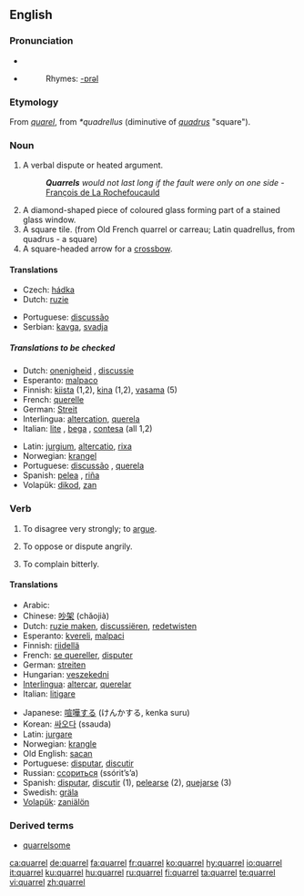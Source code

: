 ==English==

===Pronunciation===
*{{IPA|/ˈkwɒrəl/}}
*{{SAMPA|/"kwQr@l/}}
*:Rhymes: [[Rhymes:English:-ɒrəl|-ɒrəl]]

===Etymology===
From {{OF.}} ''[[quarel]]'', from {{VL.}} ''*quadrellus'' (diminutive of ''[[quadrus]]'' "square").

===Noun===
{{en-noun}}
{{wikipedia}}
# A verbal dispute or heated argument.
#:'''''Quarrels''' would not last long if the fault were only on one side'' - [[q:François de La Rochefoucauld|François de La Rochefoucauld]]
# A diamond-shaped piece of coloured glass forming part of a stained glass window.
# A square tile. (from Old French quarrel or carreau;  Latin quadrellus, from quadrus - a square)
# A square-headed arrow for a [[crossbow]].

====Translations====
{{trans-top|verbal dispute or heated argument}}
*Czech: [[hádka]] {{f}}
*Dutch: [[ruzie]] {{f}}
{{trans-mid}}
*Portuguese: [[discussão]] {{f}}
*Serbian: [[kavga]], [[svadja]]
{{trans-bottom}}
=====Translations to be checked=====
{{rfc-trans}}
{{trans-top|to be checked}}
*Dutch: [[onenigheid]] {{f}}, [[discussie]] {{f}}
*Esperanto: [[malpaco]]
*Finnish: [[kiista]] (1,2), [[kina]] (1,2), [[vasama]] (5)
*French: [[querelle]] {{f}}
*German: [[Streit]] {{m}}
*Interlingua: [[altercation]], [[querela]]
*Italian: [[lite]] {{f}}, [[bega]] {{f}}, [[contesa]] {{f}} (all 1,2)
{{trans-mid}}
*Latin: [[jurgium]], [[altercatio]], [[rixa]]
*Norwegian: [[krangel]]
*Portuguese: [[discussão]] {{f}}, [[querela]] {{f}}
*Spanish: [[pelea]] {{f}}, [[riña]] {{f}}
*Volapük: [[dikod]], [[zan]]
{{trans-bottom}}

===Verb===
{{en-verb|quarrels|quarreling|quarreled}}

# To disagree very strongly; to [[argue]].
# {{rfd-redundant}} To oppose or dispute angrily.
# {{rfv-sense}} To complain bitterly.

====Translations====
{{rfc-trans}}
{{trans-top|}}
*Arabic: {{ARchar|[[تخاصم]]}} {{IPAchar|(taxáʂʂama)}}
*Chinese: [[吵架]] (chǎojià)
*Dutch: [[ruzie maken]], [[discussiëren]], [[redetwisten]]
*Esperanto: [[kvereli]], [[malpaci]]
*Finnish: [[riidellä]]
*French: [[quereller|se quereller]], [[disputer]]
*German: [[streiten]]
*Hungarian: [[veszekedni]]
*[[Interlingua]]: [[altercar]], [[querelar]]
*Italian: [[litigare]]
{{trans-mid}}
*Japanese: [[喧嘩する]] (けんかする, kenka suru)
*Korean: [[싸오다]] (ssauda)
*Latin: [[jurgare]]
*Norwegian: [[krangle]]
*Old English: [[sacan]]
*Portuguese: [[disputar]], [[discutir]]
*Russian: [[ссориться]] (ssórit’s’a)
*Spanish: [[disputar]], [[discutir]] (1), [[pelearse]] (2), [[quejarse]] (3)
*Swedish: [[gräla]]
*[[Volapük]]: [[zaniälön]]
{{trans-bottom}}

===Derived terms===
*[[quarrelsome]]

[[ca:quarrel]]
[[de:quarrel]]
[[fa:quarrel]]
[[fr:quarrel]]
[[ko:quarrel]]
[[hy:quarrel]]
[[io:quarrel]]
[[it:quarrel]]
[[ku:quarrel]]
[[hu:quarrel]]
[[ru:quarrel]]
[[fi:quarrel]]
[[ta:quarrel]]
[[te:quarrel]]
[[vi:quarrel]]
[[zh:quarrel]]